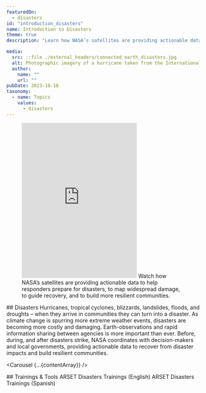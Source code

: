```yaml
---
featuredOn:
  - disasters
id: "introduction_disasters"
name: Introduction to Disasters
theme: true
description: "Learn how NASA’s satellites are providing actionable data to help responders prepare for disasters, to map widespread damage, to guide recovery, and to build more resilient communities."

media:
  src: ::file ./external_headers/connected_earth_disasters.jpg
  alt: Photographic imagery of a hurricane taken from the International Space Station
  author:
    name: ""
    url: ""
pubDate: 2023-10-18
taxonomy:
  - name: Topics
    values:
      - disasters
---
```



<Block type="wide">
  <Figure>
    <Embed height="405" src="https://www.youtube.com/embed/KmDET3DsdZQ" title="NASA and Hurricanes" />
    <Caption
      attrAuthor='NASA'
      attrUrl='https://nasa.gov/'
    >
      Watch how NASA’s satellites are providing actionable data to help responders prepare for disasters, to map widespread damage, to guide recovery, and to build more resilient communities.
   </Caption>
  </Figure>
</Block>

<Block type="wide">
  <Prose>
  ## Disasters
  Hurricanes, tropical cyclones, blizzards, landslides, floods, and droughts – when they arrive in communities they can turn into a disaster. As climate change is spurring more extreme weather events, disasters are becoming more costly and damaging. Earth-observations and rapid information sharing between agencies is more important than ever. Before, during, and after disasters strike, NASA coordinates with decision-makers and local governments, providing actionable data to recover from disaster impacts and build resilient communities.   
  </Prose>
</Block>

<Carousel {...{contentArray}} />

<Block type="wide">
  <Prose>
    ## Trainings & Tools
    <Link to="https://appliedsciences.nasa.gov/what-we-do/capacity-building/arset/arset-disasters-training">
      ARSET Disasters Trainings (English)
    </Link>
    <Link to="https://appliedsciences.nasa.gov/what-we-do/capacity-building/arset/arset-disasters-training?title=&languages=5">
      ARSET Disasters Trainings (Spanish)
    </Link>
  </Prose>
</Block>

